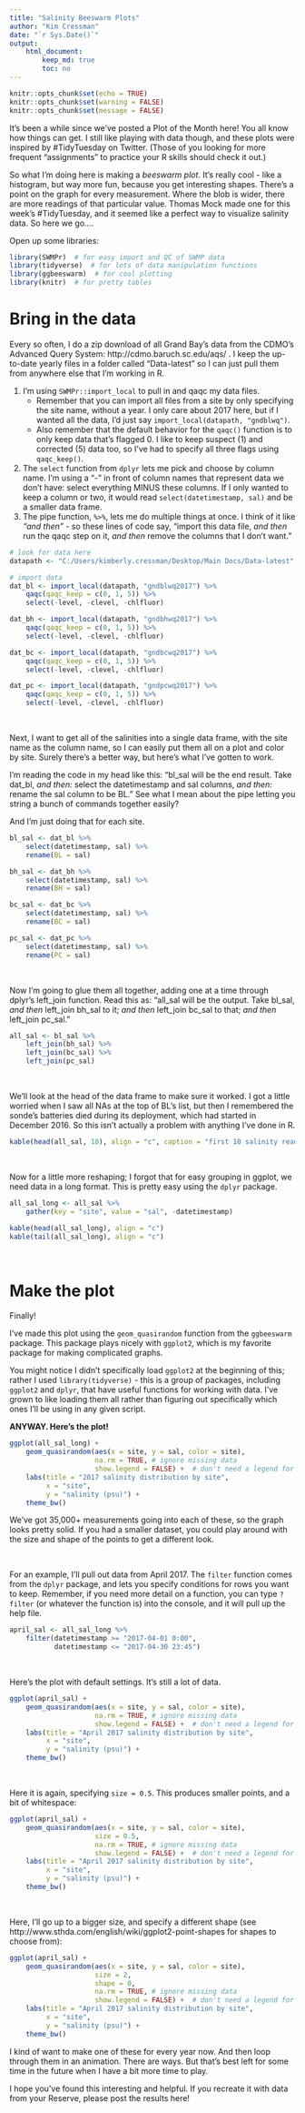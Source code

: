 ```yaml
---
title: "Salinity Beeswarm Plots"
author: "Kim Cressman"
date: "`r Sys.Date()`"
output: 
    html_document:
        keep_md: true
        toc: no
---
```


```r
knitr::opts_chunk$set(echo = TRUE)
knitr::opts_chunk$set(warning = FALSE)
knitr::opts_chunk$set(message = FALSE)
```


It's been a while since we've posted a Plot of the Month here! You all know how things can get. I still like playing with data though, and these plots were inspired by #TidyTuesday on Twitter. (Those of you looking for more frequent "assignments" to practice your R skills should check it out.)  


So what I'm doing here is making a _beeswarm plot_. It's really cool - like a histogram, but way more fun, because you get interesting shapes. There's a point on the graph for every measurement. Where the blob is wider, there are more readings of that particular value. Thomas Mock made one for this week's #TidyTuesday, and it seemed like a perfect way to visualize salinity data. So here we go....


Open up some libraries:

```r
library(SWMPr)  # for easy import and QC of SWMP data
library(tidyverse)  # for lots of data manipulation functions
library(ggbeeswarm)  # for cool plotting
library(knitr)  # for pretty tables
```


# Bring in the data  

Every so often, I do a zip download of all Grand Bay's data from the CDMO's Advanced Query System: http://cdmo.baruch.sc.edu/aqs/ . I keep the up-to-date yearly files in a folder called "Data-latest" so I can just pull them from anywhere else that I'm working in R.  

1.  I'm using `SWMPr::import_local` to pull in and qaqc my data files.  
    +  Remember that you can import all files from a site by only specifying the site name, without a year. I only care about 2017 here, but if I wanted all the data, I'd just say `import_local(datapath, "gndblwq")`.  
    +  Also remember that the default behavior for the `qaqc()` function is to only keep data that's flagged 0. I like to keep suspect (1) and corrected (5) data too, so I've had to specify all three flags using `qaqc_keep()`. 
2.  The `select` function from `dplyr` lets me pick and choose by column name. I'm using a "-" in front of column names that represent data we don't have: select everything MINUS these columns. If I only wanted to keep a column or two, it would read `select(datetimestamp, sal)` and be a smaller data frame.  
3.  The pipe function, `%>%`, lets me do multiple things at once. I think of it like _"and then"_ - so these lines of code say, "import this data file, _and then_ run the qaqc step on it, _and then_ remove the columns that I don't want." 

```r
# look for data here
datapath <- "C:/Users/kimberly.cressman/Desktop/Main Docs/Data-latest"

# import data
dat_bl <- import_local(datapath, "gndblwq2017") %>%
    qaqc(qaqc_keep = c(0, 1, 5)) %>%
    select(-level, -clevel, -chlfluor)

dat_bh <- import_local(datapath, "gndbhwq2017") %>%
    qaqc(qaqc_keep = c(0, 1, 5)) %>%
    select(-level, -clevel, -chlfluor)

dat_bc <- import_local(datapath, "gndbcwq2017") %>%
    qaqc(qaqc_keep = c(0, 1, 5)) %>%
    select(-level, -clevel, -chlfluor)

dat_pc <- import_local(datapath, "gndpcwq2017") %>%
    qaqc(qaqc_keep = c(0, 1, 5)) %>%
    select(-level, -clevel, -chlfluor)
```

<br>

Next, I want to get all of the salinities into a single data frame, with the site name as the column name, so I can easily put them all on a plot and color by site. Surely there's a better way, but here's what I've gotten to work.

I'm reading the code in my head like this: "bl_sal will be the end result. Take dat_bl, _and then:_ select the datetimestamp and sal columns, _and then:_ rename the sal column to be BL." See what I mean about the pipe letting you string a bunch of commands together easily?

And I'm just doing that for each site.

```r
bl_sal <- dat_bl %>%
    select(datetimestamp, sal) %>%
    rename(BL = sal)

bh_sal <- dat_bh %>%
    select(datetimestamp, sal) %>%
    rename(BH = sal)

bc_sal <- dat_bc %>%
    select(datetimestamp, sal) %>%
    rename(BC = sal)

pc_sal <- dat_pc %>%
    select(datetimestamp, sal) %>%
    rename(PC = sal)
```

<br>

Now I'm going to glue them all together, adding one at a time through dplyr's left_join function. Read this as: "all_sal will be the output. Take bl_sal, _and then_ left_join bh_sal to it; _and then_ left_join bc_sal to that; _and then_ left_join pc_sal."

```r

all_sal <- bl_sal %>%
    left_join(bh_sal) %>%
    left_join(bc_sal) %>%
    left_join(pc_sal)

```

<br>

We'll look at the head of the data frame to make sure it worked. I got a little worried when I saw all NAs at the top of BL's list, but then I remembered the sonde's batteries died during its deployment, which had started in December 2016. So this isn't actually a problem with anything I've done in R.

```r
kable(head(all_sal, 10), align = "c", caption = "first 10 salinity readings of 2017 for each site")
```

<br> 

Now for a little more reshaping; I forgot that for easy grouping in ggplot, we need data in a long format. This is pretty easy using the `dplyr` package.

```r
all_sal_long <- all_sal %>%
    gather(key = "site", value = "sal", -datetimestamp)

kable(head(all_sal_long), align = "c")
kable(tail(all_sal_long), align = "c")
```

<br>

# Make the plot  

Finally! 

I've made this plot using the `geom_quasirandom` function from the `ggbeeswarm` package. This package plays nicely with `ggplot2`, which is my favorite package for making complicated graphs.  

You might notice I didn't specifically load `ggplot2` at the beginning of this; rather I used `library(tidyverse)` - this is a group of packages, including `ggplot2` and `dplyr`, that have useful functions for working with data. I've grown to like loading them all rather than figuring out specifically which ones I'll be using in any given script.  


__ANYWAY. Here's the plot!__


```r
ggplot(all_sal_long) +
    geom_quasirandom(aes(x = site, y = sal, color = site), 
                     na.rm = TRUE, # ignore missing data
                     show.legend = FALSE) +  # don't need a legend for colors by site
    labs(title = "2017 salinity distribution by site", 
         x = "site", 
         y = "salinity (psu)") +
    theme_bw()
```



We've got 35,000+ measurements going into each of these, so the graph looks pretty solid. If you had a smaller dataset, you could play around with the size and shape of the points to get a different look.  

<br>

For an example, I'll pull out data from April 2017. The `filter` function comes from the `dplyr` package, and lets you specify conditions for rows you want to keep. Remember, if you need more detail on a function, you can type `?filter` (or whatever the function is) into the console, and it will pull up the help file.

```r
april_sal <- all_sal_long %>%
    filter(datetimestamp >= "2017-04-01 0:00",
           datetimestamp <= "2017-04-30 23:45")
```

<br>


Here's the plot with default settings. It's still a lot of data.

```r
ggplot(april_sal) +
    geom_quasirandom(aes(x = site, y = sal, color = site), 
                     na.rm = TRUE, # ignore missing data
                     show.legend = FALSE) +  # don't need a legend for colors by site
    labs(title = "April 2017 salinity distribution by site", 
         x = "site", 
         y = "salinity (psu)") +
    theme_bw()
```


<br>

Here it is again, specifying `size = 0.5`. This produces smaller points, and a bit of whitespace:

```r
ggplot(april_sal) +
    geom_quasirandom(aes(x = site, y = sal, color = site), 
                     size = 0.5,
                     na.rm = TRUE, # ignore missing data
                     show.legend = FALSE) +  # don't need a legend for colors by site
    labs(title = "April 2017 salinity distribution by site", 
         x = "site", 
         y = "salinity (psu)") +
    theme_bw()
```

<br>

Here, I'll go up to a bigger size, and specify a different shape (see  http://www.sthda.com/english/wiki/ggplot2-point-shapes for shapes to choose from):

```r
ggplot(april_sal) +
    geom_quasirandom(aes(x = site, y = sal, color = site), 
                     size = 2,
                     shape = 0,
                     na.rm = TRUE, # ignore missing data
                     show.legend = FALSE) +  # don't need a legend for colors by site
    labs(title = "April 2017 salinity distribution by site", 
         x = "site", 
         y = "salinity (psu)") +
    theme_bw()
```


I kind of want to make one of these for every year now. And then loop through them in an animation. There are ways. But that's best left for some time in the future when I have a bit more time to play.   

I hope you've found this interesting and helpful. If you recreate it with data from your Reserve, please post the results here!